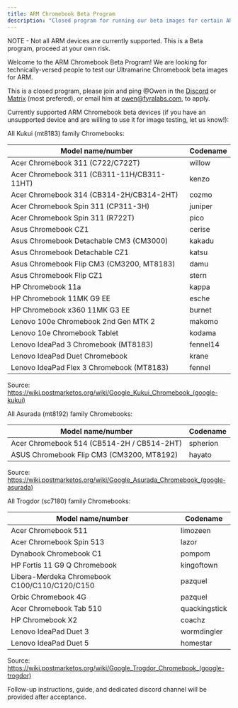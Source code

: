 ```yaml
---
title: ARM Chromebook Beta Program
description: "Closed program for running our beta images for certain ARM chromebooks"
---
```



NOTE - Not all ARM devices are currently supported. This is a Beta program, proceed at your own risk.

Welcome to the ARM Chromebook Beta Program! We are looking for technically-versed people to test our Ultramarine Chromebook beta images for ARM.

This is a closed program, please join and ping @Owen in the [Discord](https://discord.com/invite/5fdPuxTg5Q) or [Matrix](https://matrix.to/#/#hub:fyralabs.com) (most prefered), or email him at owen@fyralabs.com, to apply.

Currently supported ARM Chromebook beta devices (if you have an unsupported device and are willing to use it for image testing, let us know!):

All Kukui (mt8183) family Chromebooks:

| Model name/number                          | Codename |
| ------------------------------------------ | -------- |
| Acer Chromebook 311 (C722/C722T)           | willow   |
| Acer Chromebook 311 (CB311-11H/CB311-11HT) | kenzo    |
| Acer Chromebook 314 (CB314-2H/CB314-2HT)   | cozmo    |
| Acer Chromebook Spin 311 (CP311-3H)        | juniper  |
| Acer Chromebook Spin 311 (R722T)           | pico     |
| Asus Chromebook CZ1                        | cerise   |
| Asus Chromebook Detachable CM3 (CM3000)    | kakadu   |
| Asus Chromebook Detachable CZ1             | katsu    |
| Asus Chromebook Flip CM3 (CM3200, MT8183)  | damu     |
| Asus Chromebook Flip CZ1                   | stern    |
| HP Chromebook 11a                          | kappa    |
| HP Chromebook 11MK G9 EE                   | esche    |
| HP Chromebook x360 11MK G3 EE              | burnet   |
| Lenovo 100e Chromebook 2nd Gen MTK 2       | makomo   |
| Lenovo 10e Chromebook Tablet               | kodama   |
| Lenovo IdeaPad 3 Chromebook (MT8183)       | fennel14 |
| Lenovo IdeaPad Duet Chromebook             | krane    |
| Lenovo IdeaPad Flex 3 Chromebook (MT8183)  | fennel   |

Source: https://wiki.postmarketos.org/wiki/Google_Kukui_Chromebook_(google-kukui)

All Asurada (mt8192) family Chromebooks:

| Model name/number                          | Codename |
| ------------------------------------------ | -------- |
| Acer Chromebook 514 (CB514-2H / CB514-2HT) | spherion |
| ASUS Chromebook Flip CM3 (CM3200, MT8192)  | hayato   |

Source: https://wiki.postmarketos.org/wiki/Google_Asurada_Chromebook_(google-asurada)

All Trogdor (sc7180) family Chromebooks:

| Model name/number                             | Codename      |
| --------------------------------------------- | ------------- |
| Acer Chromebook 511                           | limozeen      |
| Acer Chromebook Spin 513                      | lazor         |
| Dynabook Chromebook C1                        | pompom        |
| HP Fortis 11 G9 Q Chromebook                  | kingoftown    |
| Libera-Merdeka Chromebook C100/C110/C120/C150 | pazquel       |
| Orbic Chromebook 4G                           | pazquel       |
| Acer Chromebook Tab 510                       | quackingstick |
| HP Chromebook X2                              | coachz        |
| Lenovo IdeaPad Duet 3                         | wormdingler   |
| Lenovo IdeaPad Duet 5                         | homestar      |

Source: https://wiki.postmarketos.org/wiki/Google_Trogdor_Chromebook_(google-trogdor)

Follow-up instructions, guide, and dedicated discord channel will be provided after acceptance.
